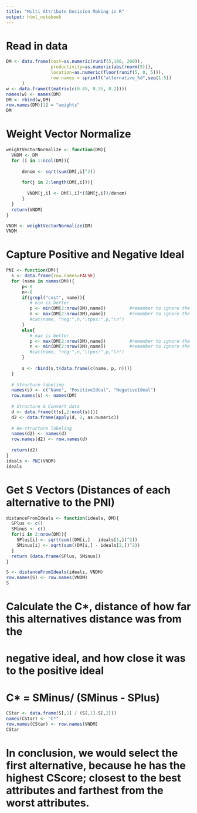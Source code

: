 ---
title: "Multi Attribute Decision Making in R"
output: html_notebook
---




# Read in data
```{r}
DM <- data.frame(cost=as.numeric(runif(5,100, 200)),                                   #cost attribute, 100-200
                 productivity=as.numeric(abs(rnorm(5))),                               #benefit attribute, abs(normalDist)
                 location=as.numeric(floor(runif(5, 0, 5))),                           #benefit attribute, 0-5
                 row.names = sprintf("alternative_%d",seq(1:5))
      )
w <- data.frame(t(matrix(c(0.45, 0.35, 0.2))))
names(w) <- names(DM)
DM <- rbind(w,DM)
row.names(DM)[1] = "weights"
DM
```

# Weight Vector Normalize
```{r}

weightVectorNormalize <- function(DM){
  VNDM <- DM
  for (i in 1:ncol(DM)){
  
      denom <- sqrt(sum(DM[,i]^2))
      
      for(j in 2:length(DM[,i])){
        
        VNDM[j,i] <- DM[1,i]*((DM[j,i])/denom)
      }
  }
  return(VNDM)
}

VNDM <- weightVectorNormalize(DM)
VNDM
```

# Capture Positive and Negative Ideal
```{r}

PNI <- function(DM){
  s <- data.frame(row.names=FALSE)
  for (name in names(DM)){
      p<-0
      n<-0
      if(grepl("cost", name)){
         # min is better
         p <- min(DM[2:nrow(DM),name])         #remember to ignore the weight row
         n <- max(DM[2:nrow(DM),name])         #remember to ignore the weight row
         #cat(name, "neg:",n,"\tpos:",p,"\n")
      }
      else{
         # max is better
         p <- max(DM[2:nrow(DM),name])         #remember to ignore the weight row
         n <- min(DM[2:nrow(DM),name])         #remember to ignore the weight row
         #cat(name, "neg:",n,"\tpos:",p,"\n")
      }
      
      s <- rbind(s,t(data.frame(c(name, p, n))))
  }
  
  # Structure labeling
  names(s) <- c("Name", "PositiveIdeal", "NegativeIdeal")
  row.names(s) <- names(DM)
  
  # Structure & Convert data
  d <- data.frame(t(s[,2:ncol(s)]))
  d2 <- data.frame(apply(d, 2, as.numeric))
  
  # Re-structure labeling
  names(d2) <- names(d)
  row.names(d2) <- row.names(d)
  
  return(d2)
}
ideals <- PNI(VNDM)
ideals
```

# Get S Vectors (Distances of each alternative to the PNI)
```{r}
distanceFromIdeals <- function(ideals, DM){
  SPlus <- c()
  SMinus <- c()
  for(i in 2:nrow(DM)){
    SPlus[i] <- sqrt(sum((DM[i,] - ideals[1,])^2))
    SMinus[i] <- sqrt(sum((DM[i,] - ideals[2,])^2))
  }
  return (data.frame(SPlus, SMinus))
}

S <- distanceFromIdeals(ideals, VNDM)
row.names(S) <- row.names(VNDM)
S

```

# Calculate the C*, distance of how far this alternatives distance was from the 
# negative ideal, and how close it was to the positive ideal
# C* = SMinus/ (SMinus - SPlus)

```{r}
CStar <- data.frame(S[,2] / (S[,1]-S[,2]))
names(CStar) <- "C*"
row.names(CStar) <- row.names(VNDM)
CStar
```

# In conclusion, we would select the first alternative, because he has the highest CScore; closest to the best attributes and         farthest from the worst attributes.
